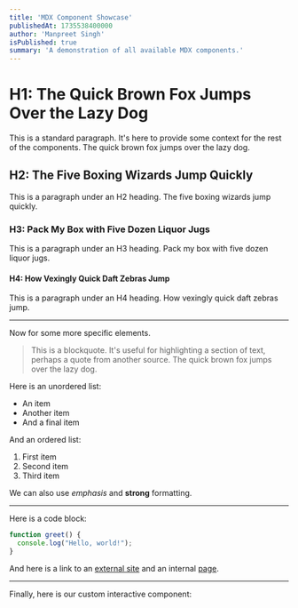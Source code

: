 ```yaml
---
title: 'MDX Component Showcase'
publishedAt: 1735538400000
author: 'Manpreet Singh'
isPublished: true
summary: 'A demonstration of all available MDX components.'
---
```


# H1: The Quick Brown Fox Jumps Over the Lazy Dog

This is a standard paragraph. It's here to provide some context for the rest of the components. The quick brown fox jumps over the lazy dog.

## H2: The Five Boxing Wizards Jump Quickly

This is a paragraph under an H2 heading. The five boxing wizards jump quickly.

### H3: Pack My Box with Five Dozen Liquor Jugs

This is a paragraph under an H3 heading. Pack my box with five dozen liquor jugs.

#### H4: How Vexingly Quick Daft Zebras Jump

This is a paragraph under an H4 heading. How vexingly quick daft zebras jump.

---

Now for some more specific elements.

> This is a blockquote. It's useful for highlighting a section of text, perhaps a quote from another source. The quick brown fox jumps over the lazy dog.

Here is an unordered list:

*   An item
*   Another item
*   And a final item

And an ordered list:

1.  First item
2.  Second item
3.  Third item

We can also use *emphasis* and **strong** formatting.

---

Here is a code block:

```javascript
function greet() {
  console.log("Hello, world!");
}
```

And here is a link to an [external site](https://example.com) and an internal [page](/about).

---

Finally, here is our custom interactive component:

<Shimmer/>